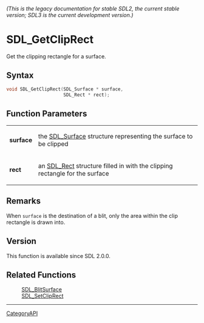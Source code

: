 ====== (This is the legacy documentation for stable SDL2, the current stable version; SDL3 is the current development version.) ======
= SDL_GetClipRect =

Get the clipping rectangle for a surface.

== Syntax ==

<syntaxhighlight lang='c'>
void SDL_GetClipRect(SDL_Surface * surface,
                     SDL_Rect * rect);
</syntaxhighlight>

== Function Parameters ==

{|
|'''surface'''
|the [[SDL_Surface]] structure representing the surface to be clipped
|-
|'''rect'''
|an [[SDL_Rect]] structure filled in with the clipping rectangle for the surface
|}

== Remarks ==

When <code>surface</code> is the destination of a blit, only the area
within the clip rectangle is drawn into.

== Version ==

This function is available since SDL 2.0.0.

== Related Functions ==

:[[SDL_BlitSurface]]
:[[SDL_SetClipRect]]

----
[[CategoryAPI]]


